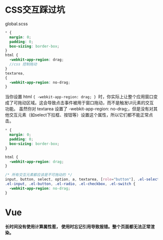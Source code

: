 # CSS交互踩过坑
global.scss
```scss
* {
  margin: 0;
  padding: 0;
  box-sizing: border-box;
}
html {
  -webkit-app-region: drag;
  //css 控制拖动
}
textarea,
{
  -webkit-app-region: no-drag;
}

```
当你设置 html `{ -webkit-app-region: drag; } `时，你实际上让整个应用窗口变成了可拖动区域。这会导致点击事件被用于窗口拖动，而不是触发UI元素的交互功能。
虽然你对 textarea 设置了 -webkit-app-region: no-drag;，但是没有对其他交互元素（如select下拉框、按钮等）设置这个属性，所以它们都不能正常点击。
```css
* {
  margin: 0;
  padding: 0;
  box-sizing: border-box;
}

html {
  -webkit-app-region: drag;
}

/* 所有交互元素都应该是不可拖动的 */
input, button, select, option, a, textarea, [role="button"], .el-select, 
.el-input, .el-button, .el-radio, .el-checkbox, .el-switch {
  -webkit-app-region: no-drag;
}
```
# Vue
**长时间没有使用计算属性惹，
使用时忘记引用导致报错。整个页面都无法正常渲染。**